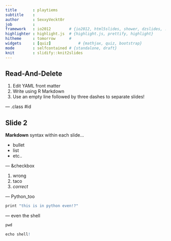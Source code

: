 ```yaml
---
title       : playtiems
subtitle    : 
author      : SexxyVeckt0r
job         : 
framework   : io2012        # {io2012, html5slides, shower, dzslides, ...}
highlighter : highlight.js  # {highlight.js, prettify, highlight}
hitheme     : tomorrow      # 
widgets     : [quiz]            # {mathjax, quiz, bootstrap}
mode        : selfcontained # {standalone, draft}
knit        : slidify::knit2slides
---
```





## Read-And-Delete

1. Edit YAML front matter
2. Write using R Markdown
3. Use an empty line followed by three dashes to separate slides!

--- .class #id 

## Slide 2

**Markdown** syntax within each slide...

  + bullet
  + list
  + etc..

--- &checkbox

1. wrong
2. taco
3. _correct_


--- Python_too

```r

print "this is in python even!?"

```

--- even the shell

```r

pwd

echo shell!

```

